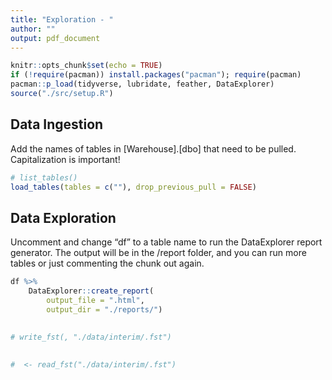 ```yaml
---
title: "Exploration - "
author: ""
output: pdf_document
---
```


```r
knitr::opts_chunk$set(echo = TRUE)
if (!require(pacman)) install.packages("pacman"); require(pacman)
pacman::p_load(tidyverse, lubridate, feather, DataExplorer)
source("./src/setup.R")
```

## Data Ingestion

Add the names of tables in [Warehouse].[dbo] that need to be pulled.
Capitalization is important!

```r
# list_tables()
load_tables(tables = c(""), drop_previous_pull = FALSE)
```

## Data Exploration

Uncomment and change "df" to a table name to run the DataExplorer
report generator. The output will be in the /report folder, and you
can run more tables or just commenting the chunk out again.

```r
df %>%
    DataExplorer::create_report(
        output_file = ".html",
        output_dir = "./reports/")
```

## 

```r


# write_fst(, "./data/interim/.fst")
```

## 

```r
#  <- read_fst("./data/interim/.fst")


```